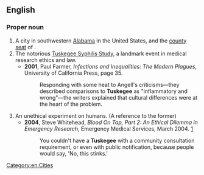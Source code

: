 ==English==

===Proper noun===
{{wikipedia|Tuskegee (disambiguation)|Tuskegee}}
{{en-proper noun}}
# A city in southwestern [[Alabama]] in the United States, and the [[county seat]] of {{l|en|Macon County}}.
# The notorious [[w:Tuskegee syphilis experiment|Tuskegee Syphilis Study]], a landmark event in medical research ethics and law.
#* '''2001''', Paul Farmer, ''Infections and Inequalities: The Modern Plagues'', University of California Press, page 35.
#*: Responding with some heat to Angell's criticisms—they described comparisons to '''Tuskegee''' as "inflammatory and wrong"—the writers explained that cultural differences were at the heart of the problem.
# An unethical experiment on humans. (A reference to the former)
#* '''2004''', Steve Whitehead, ''Blood On Tap, Part 2: An Ethical Dilemma in Emergency Research'', Emergency Medical Services, March 2004. [http://publicsafety.com/print/Emergency--Medical-Services/Blood-On-Tap--Part-2--An-Ethical-Dilemma-in-Emergency-Research/1$2291]
#*: You couldn't have a '''Tuskegee''' with a community consultation requirement, or even with public notification, because people would say, 'No, this stinks.'

{{C|en|Alabama, USA}}

[[Category:en:Cities]]